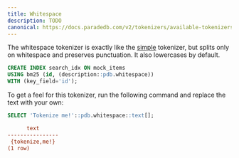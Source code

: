 ```yaml
---
title: Whitespace
description: TODO
canonical: https://docs.paradedb.com/v2/tokenizers/available-tokenizers/whitespace
---
```


The whitespace tokenizer is exactly like the [simple](/v2/tokenizers/available-tokenizers/simple) tokenizer, but splits only on whitespace and preserves
punctuation. It also lowercases by default.

```sql
CREATE INDEX search_idx ON mock_items
USING bm25 (id, (description::pdb.whitespace))
WITH (key_field='id');
```

To get a feel for this tokenizer, run the following command and replace the text with your own:

```sql
SELECT 'Tokenize me!'::pdb.whitespace::text[];
```

```ini Expected Response
      text
----------------
 {tokenize,me!}
(1 row)
```
